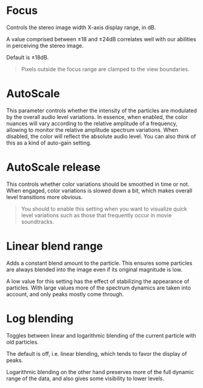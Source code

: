 # Focus

Controls the stereo image width X-axis display range, in dB.

A value comprised between ±18 and ±24dB correlates well with our abilities in perceiving the stereo image.

Default is ±18dB.

> Pixels outside the focus range are clamped to the view boundaries.

# AutoScale
This parameter controls whether the intensity of the particles are modulated by the overall audio level variations. 
In essence, when enabled, the color nuances will vary according to the relative amplitude of a frequency, allowing to monitor the relative amplitude spectrum variations. 
When disabled, the color will reflect the absolute audio level. You can also think of this as a kind of auto-gain setting.

# AutoScale release
This controls whether color variations should be smoothed in time or not. 
When engaged, color variations is slowed down a bit, which makes overall level transitions more obvious.

>You should to enable this setting when you want to visualize quick level
variations such as those that frequently occur in movie soundtracks.

# Linear blend range
Adds a constant blend amount to the particle. 
This ensures some particles are always blended into the image even if its original magnitude is low.

A low value for this setting has the effect of stabilizing the appearance of particles. 
With large values more of the spectrum dynamics are taken into account, and only peaks mostly come through.

# Log blending
Toggles between linear and logarithmic blending of the current particle with old particles.

The default is off, i.e. linear blending, which tends to favor the display of peaks.

Logarithmic blending on the other hand preserves more of the full dynamic range of the data, and also gives some visibility to lower levels.
